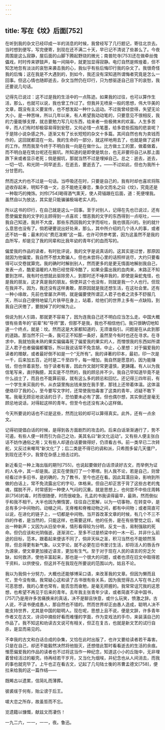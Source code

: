 ```yaml
---
---
---
```

title: 写在《坟》后面[752]
---




在听到我的杂文已经印成一半的消息的时候，我曾经写了几行题记，寄往北京去。当时想到便写，写完便寄，到现在还不满二十天，早已记不清说了些甚么了。今夜周围是这么寂静，屋后面的山脚下腾起野烧的微光；南普陀寺[753]还在做牵丝傀儡戏，时时传来锣鼓声，每一间隔中，就更加显得寂静。电灯自然是辉煌着，但不知怎地忽有淡淡的哀愁来袭击我的心，我似乎有些后悔印行我的杂文了。我很奇怪我的后悔；这在我是不大遇到的，到如今，我还没有深知道所谓悔者究竟是怎么一回事。但这心情也随即逝去，杂文当然仍在印行，只为想驱逐自己目下的哀愁，我还要说几句话。

记得先已说过：这不过是我的生活中的一点陈迹。如果我的过往，也可以算作生活，那么，也就可以说，我也曾工作过了。但我并无喷泉一般的思想，伟大华美的文章，既没有主义要宣传，也不想发起一种什么运动。不过我曾经尝得，失望无论大小，是一种苦味，所以几年以来，有人希望我动动笔的，只要意见不很相反，我的力量能够支撑，就总要勉力写几句东西，给来者一些极微末的欢喜。人生多苦辛，而人们有时却极容易得到安慰，又何必惜一点笔墨，给多尝些孤独的悲哀呢？于是除小说杂感之外，逐渐又有了长长短短的杂文十多篇。其间自然也有为卖钱而作的，这回就都混在一处。我的生命的一部分，就这样地用去了，也就是做了这样的工作。然而我至今终于不明白我一向是在做什么。比方做土工的罢，做着做着，而不明白是在筑台呢还在掘坑。所知道的是即使是筑台，也无非要将自己从那上面跌下来或者显示老死；倘是掘坑，那就当然不过是埋掉自己。总之：逝去，逝去，一切一切，和光阴一同早逝去，在逝去，要逝去了。——不过如此，但也为我所十分甘愿的。

然而这大约也不过是一句话。当呼吸还在时，只要是自己的，我有时却也喜欢将陈迹收存起来，明知不值一文，总不能绝无眷恋，集杂文而名之曰《坟》，究竟还是一种取巧的掩饰。刘伶[754]喝得酒气熏天，使人荷锸跟在后面，道：死便埋我。虽然自以为放达，其实是只能骗骗极端老实人的。

所以这书的印行，在自己就是这么一回事。至于对别人，记得在先也已说过，还有愿使偏爱我的文字的主顾得到一点喜欢；憎恶我的文字的东西得到一点呕吐，——我自己知道，我并不大度，那些东西因我的文字而呕吐，我也很高兴的。别的就什么意思也没有了。倘若硬要说出好处来，那么，其中所介绍的几个诗人的事，或者还不妨一看；最末的论“费厄泼赖”这一篇，也许可供参考罢，因为这虽然不是我的血所写，却是见了我的同辈和比我年幼的青年们的血而写的。

偏爱我的作品的读者，有时批评说，我的文字是说真话的。这其实是过誉，那原因就因为他偏爱。我自然不想太欺骗人，但也未尝将心里的话照样说尽，大约只要看得可以交卷就算完。我的确时时解剖别人，然而更多的是更无情面地解剖我自己，发表一点，酷爱温暖的人物已经觉得冷酷了，如果全露出我的血肉来，末路正不知要到怎样。我有时也想就此驱除旁人，到那时还不唾弃我的，即使是枭蛇鬼怪，也是我的朋友，这才真是我的朋友。倘使并这个也没有，则就是我一个人也行。但现在我并不。因为，我还没有这样勇敢，那原因就是我还想生活，在这社会里。还有一种小缘故，先前也曾屡次声明，就是偏要使所谓正人君子也者之流多不舒服几天，所以自己便特地留几片铁甲在身上，站着，给他们的世界上多有一点缺陷，到我自己厌倦了，要脱掉了的时候为止。

倘说为别人引路，那就更不容易了，因为连我自己还不明白应当怎么走。中国大概很有些青年的“前辈”和“导师”罢，但那不是我，我也不相信他们。我只很确切地知道一个终点，就是：坟。然而这是大家都知道的，无须谁指引。问题是在从此到那的道路。那当然不只一条，我可正不知那一条好，虽然至今有时也还在寻求。在寻求中，我就怕我未熟的果实偏偏毒死了偏爱我的果实的人，而憎恨我的东西如所谓正人君子也者偏偏都矍铄，所以我说话常不免含胡，中止，心里想：对于偏爱我的读者的赠献，或者最好倒不如是一个“无所有”。我的译著的印本，最初，印一次是一千，后来加五百，近时是二千至四千，每一增加，我自然是愿意的，因为能赚钱，但也伴着哀愁，怕于读者有害，因此作文就时常更谨慎，更踌躇。有人以为我信笔写来，直抒胸臆，其实是不尽然的，我的顾忌并不少。我自己早知道毕竟不是什么战士了，而且也不能算前驱，就有这么多的顾忌和回忆。还记得三四年前，有一个学生来买我的书，从衣袋里掏出钱来放在我手里，那钱上还带着体温。这体温便烙印了我的心，至今要写文字时，还常使我怕毒害了这类的青年，迟疑不敢下笔。我毫无顾忌地说话的日子，恐怕要未必有了罢。但也偶尔想，其实倒还是毫无顾忌地说话，对得起这样的青年。但至今也还没有决心这样做。

今天所要说的话也不过是这些，然而比较的却可以算得真实。此外，还有一点余文。

记得初提倡白话的时候，是得到各方面剧烈的攻击的。后来白话渐渐通行了，势不可遏，有些人便一转而引为自己之功，美其名曰“新文化运动”。又有些人便主张白话不妨作通俗之用；又有些人却道白话要做得好，仍须看古书。前一类早已二次转舵，又反过来嘲骂“新文化”了；后二类是不得已的调和派，只希图多留几天僵尸，到现在还不少。我曾在杂感上掊击过的。

新近看见一种上海出版的期刊[755]，也说起要做好白话须读好古文，而举例为证的人名中，其一却是我。这实在使我打了一个寒噤。别人我不论，若是自己，则曾经看过许多旧书，是的确的，为了教书，至今也还在看。因此耳濡目染，影响到所做的白话上，常不免流露出它的字句，体格来。但自己却正苦于背了这些古老的鬼魂，摆脱不开，时常感到一种使人气闷的沉重。就是思想上，也何尝不中些庄周韩非[756]的毒，时而很随便，时而很峻急。孔孟的书我读得最早，最熟，然而倒似乎和我不相干。大半也因为懒惰罢，往往自己宽解，以为一切事物，在转变中，是总有多少中间物的。动植之间，无脊椎和脊椎动物之间，都有中间物；或者简直可以说，在进化的链子上，一切都是中间物。当开首改革文章的时候，有几个不三不四的作者，是当然的，只能这样，也需要这样。他的任务，是在有些警觉之后，喊出一种新声；又因为从旧垒中来，情形看得较为分明，反戈一击，易制强敌的死命。但仍应该和光阴偕逝，逐渐消亡，至多不过是桥梁中的一木一石，并非什么前途的目标，范本。跟着起来便该不同了，倘非天纵之圣，积习当然也不能顿然荡除，但总得更有新气象。以文字论，就不必更在旧书里讨生活，却将活人的唇舌作为源泉，使文章更加接近语言，更加有生气。至于对于现在人民的语言的穷乏欠缺，如何救济，使他丰富起来，那也是一个很大的问题，或者也须在旧文中取得若干资料，以供使役，但这并不在我现在所要说的范围以内，姑且不论。

我以为我倘十分努力，大概也还能够博采口语，来改革我的文章。但因为懒而且忙，至今没有做。我常疑心这和读了古书很有些关系，因为我觉得古人写在书上的可恶思想，我的心里也常有，能否忽而奋勉，是毫无把握的。我常常诅咒我的这思想，也希望不再见于后来的青年。去年我主张青年少读，或者简直不读中国书，[757]乃是用许多苦痛换来的真话，决不是聊且快意，或什么玩笑，愤激之辞。古人说，不读书便成愚人，那自然也不错的。然而世界却正由愚人造成，聪明人决不能支持世界，尤其是中国的聪明人。现在呢，思想上且不说，便是文辞，许多青年作者又在古文，诗词中摘些好看而难懂的字面，作为变戏法的手巾，来装潢自己的作品了。我不知这和劝读古文说可有相关，但正在复古，也就是新文艺的试行自杀，是显而易见的。

不幸我的古文和白话合成的杂集，又恰在此时出版了，也许又要给读者若干毒害。只是在自己，却还不能毅然决然将他毁灭，还想借此暂时看看逝去的生活的余痕。惟愿偏爱我的作品的读者也不过将这当作一种纪念，知道这小小的丘陇中，无非埋着曾经活过的躯壳。待再经若干岁月，又当化为烟埃，并纪念也从人间消去，而我的事也就完毕了。上午也正在看古文，记起了几句陆士衡的吊曹孟德文[758]，便拉来给我的这一篇作结——

既睎古以遗累，信简礼而薄葬。

彼裘绂于何有，贻尘谤于后王。

嗟大恋之所存，故虽哲而不忘。

览遗籍以慷慨，献兹文而凄伤！

一九二六，一一，一一，夜。鲁迅。